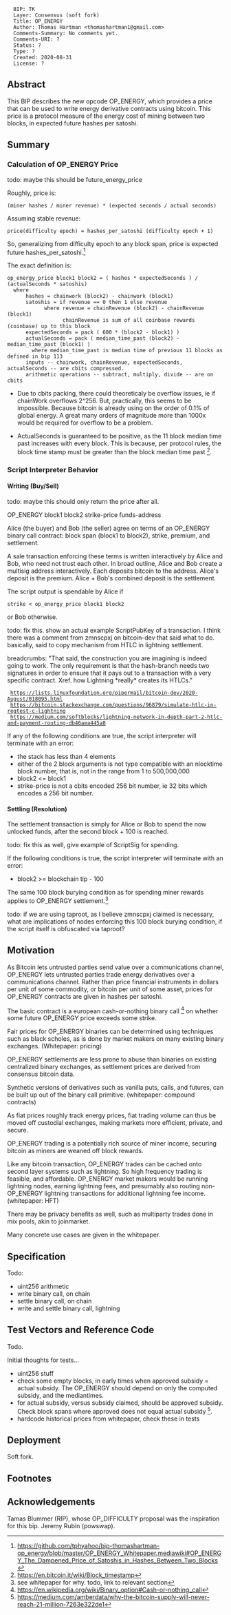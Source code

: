 <pre>
  BIP: TK
  Layer: Consensus (soft fork)
  Title: OP_ENERGY
  Author: Thomas Hartman <thomashartman1@gmail.com>
  Comments-Summary: No comments yet.
  Comments-URI: ?
  Status: ?
  Type: ?
  Created: 2020-08-31
  License: ?
</pre>

==Abstract==
This BIP describes the new opcode OP_ENERGY, which provides a price that can be used to write energy derivative contracts using bitcoin. This price is a protocol measure of the energy cost of mining between two blocks, in expected future hashes per satoshi. 

==Summary==

===Calculation of OP_ENERGY Price===

todo: maybe this should be future_energy_price

Roughly, price is: 

<pre>
(miner hashes / miner revenue) * (expected seconds / actual seconds) 
</pre>

Assuming stable revenue: 

<pre>
price(difficulty epoch) = hashes_per_satoshi (difficulty epoch + 1)
</pre>

So, generalizing from difficulty epoch to any block span, price is expected future hashes_per_satoshi.<ref>https://github.com/tphyahoo/bip-thomashartman-op_energy/blob/master/OP_ENERGY_Whitepaper.mediawiki#OP_ENERGY_The_Dampened_Price_of_Satoshis_in_Hashes_Between_Two_Blocks</ref>

The exact definition is: 

<pre>
op_energy_price block1 block2 = ( hashes * expectedSeconds ) / (actualSeconds * satoshis)
  where        
      hashes = chainwork (block2) - chainwork (block1) 
      satoshis = if revenue == 0 then 1 else revenue 
            where revenue = chainRevenue (block2) - chainRevenue (block1)
                  chainRevenue is sum of all coinbase rewards (coinbase) up to this block
      expectedSeconds = pack ( 600 * (block2 - block1) )
      actualSeconds = pack ( median_time_past (block2) - median_time_past (block1) )
        where median_time_past is median time of previous 11 blocks as defined in bip 113
      inputs -- chainwork, chainRevenue, expectedSeconds, actualSeconds -- are cbits compressed.
      arithmetic operations -- subtract, multiply, divide -- are on cbits
</pre>


* Due to cbits packing, there could theoreticaly be overflow issues, ie if chainWork overflows 2^256. But, practically, this seems to be impossible. Because bitcoin is already using on the order of 0.1% of global energy. A great many orders of magnitude more than 1000x would be required for overflow to be a problem. 

* ActualSeconds is guaranteed to be positive, as the 11 block median time past increases with every block. This is because, per protocol rules, the block time stamp must be greater than the block median time past <ref>https://en.bitcoin.it/wiki/Block_timestamp</ref>.

===Script Interpreter Behavior===

====Writing (Buy/Sell)==== 

todo: maybe this should only return the price after all. 

OP_ENERGY block1 block2 strike-price funds-address 

Alice (the buyer) and Bob (the seller) agree on terms of an OP_ENERGY binary call contract: block span (block1 to block2), strike, premium, and settlement. 

A sale transaction enforcing these terms is written interactively by Alice  and Bob, who need not trust each other. In broad outline, Alice and Bob create a multisig address interactively. Each deposits bitcoin to the address. Alice's deposit is the premium. Alice + Bob's combined deposit is the settlement.  

The script output is spendable by Alice if 

<pre>
strike < op_energy_price block1 block2 
</pre>

or Bob otherwise.

todo: fix this. show an actual example ScriptPubKey of a transaction. I think there was a comment from zmnscpxj on bitcoin-dev that said what to do. basically, said to copy mechanism from HTLC in lightning settlement. 

breadcrumbs:
"That said, the construction you are imagining is indeed going to work.
The only requirement is that the hash-branch needs two signatures in
order to ensure that it pays out to a transaction with a very specific
contract.
Xref.  how Lightning *really* creates its HTLCs."
  https://lists.linuxfoundation.org/pipermail/bitcoin-dev/2020-August/018095.html
  https://bitcoin.stackexchange.com/questions/96879/simulate-htlc-in-regtest-c-lightning
  https://medium.com/softblocks/lightning-network-in-depth-part-2-htlc-and-payment-routing-db46aea445a8


If any of the following conditions are true, the script interpreter will terminate with an error:

* the stack has less than 4 elements
* either of the 2 block arguments is not type compatible with an nlocktime block number, that is, not in the range from 1 to 500,000,000
* block2 <= block1
* strike-price is not a cbits encoded 256 bit number, ie 32 bits which encodes a 256 bit number. 

====Settling (Resolution)====

The settlement transaction is simply for Alice or Bob to spend the now unlocked funds, after the second block + 100 is reached.

todo: fix this as well, give example of ScriptSig for spending. 

If the following conditions is true, the script interpreter will terminate with an error:

* block2 >= blockchain tip - 100 

The same 100 block burying condition as for spending miner rewards applies to OP_ENERGY settlement.<ref>see whitepaper for why. todo, link to relevant section</ref>

todo: if we are using taproot, as I believe zmnscpxj claimed is necessary, what are implications of nodes enforcing this 100 block burying condition, if the script itself is obfuscated via taproot?

==Motivation==

As Bitcoin lets untrusted parties send value over a communications channel, OP_ENERGY lets untrusted parties trade energy derivatives over a communications channel. Rather than price financial instruments in dollars per unit of some commodity, or bitcoin per unit of some asset, prices for OP_ENERGY contracts are given in hashes per satoshi.

The basic contract is a european cash-or-nothing binary call <ref>https://en.wikipedia.org/wiki/Binary_option#Cash-or-nothing_call</ref>
on whether some future OP_ENERGY price exceeds some strike. 

Fair prices for OP_ENERGY binaries can be determined using techniques such as black scholes, as is done by market makers on many existing binary exchanges. (Whitepaper: pricing) 

OP_ENERGY settlements are less prone to abuse than binaries on existing centralized binary exchanges, as settlement prices are derived from consensus bitcoin data. 

Synthetic versions of derivatives such as vanilla puts, calls, and futures, can be built up out of the binary call primitive. (whitepaper: compound contracts)

As fiat prices roughly track energy prices, fiat trading volume can thus be moved off custodial exchanges, making markets more efficient, private, and secure.

OP_ENERGY trading is a potentially rich source of miner income, securing bitcoin as miners are weaned off block rewards.

Like any bitcoin transaction, OP_ENERGY trades can be cached onto second layer systems such as lightning. So high frequency trading is feasible, and affordable. OP_ENERGY market makers would be running lightning nodes, earning lightning fees, and presumably also routing non-OP_ENERGY lightning transactions for additional lightning fee income. (whitepaper: HFT)

There may be privacy benefits as well, such as multiparty trades done in mix pools, akin to joinmarket.

Many concrete use cases are given in the whitepaper.

==Specification==

Todo: 

* uint256 arithmetic
* write binary call, on chain
* settle binary call, on chain
* write and settle binary call, lightning 

==Test Vectors and Reference Code==

Todo.

Initial thoughts for tests... 

* uint256 stuff
* check some empty blocks, in early times when approved subsidy = actual subsidy. The OP_ENERGY should depend on only the computed subsidy, and the mediantimes. 
* for actual subsidy, versus subsidy claimed, should be approved subsidy. Check block spans where approved does not equal actual subsidy <ref>https://medium.com/amberdata/why-the-bitcoin-supply-will-never-reach-21-million-7263e322de1</ref>.
* hardcode historical prices from whitepaper, check these in tests

==Deployment==

Soft fork. 

== Footnotes ==

<references />

== Acknowledgements==

Tamas Blummer (RIP), whose OP_DIFFICULTY proposal was the inspiration for this bip. Jeremy Rubin (powswap). 








